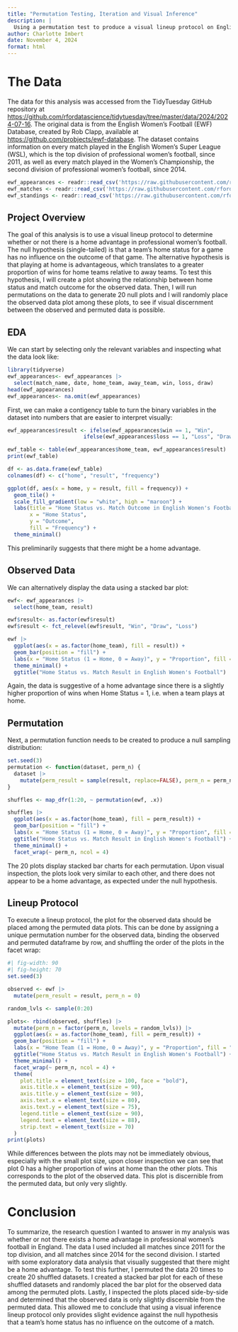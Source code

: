 ```yaml
---
title: "Permutation Testing, Iteration and Visual Inference"
description: |
  Using a permutation test to produce a visual lineup protocol on English Women's Football data
author: Charlotte Imbert
date: November 4, 2024
format: html
---
```


# The Data

The data for this analysis was accessed from the TidyTuesday GitHub repository at <https://github.com/rfordatascience/tidytuesday/tree/master/data/2024/2024-07-16>. The original data is from the English Women's Football (EWF) Database, created by Rob Clapp, available at <https://github.com/probjects/ewf-database>. The dataset contains information on every match played in the English Women's Super League (WSL), which is the top division of professional women's football, since 2011, as well as every match played in the Women's Championship, the second division of professional women's football, since 2014.

```r
ewf_appearances <- readr::read_csv('https://raw.githubusercontent.com/rfordatascience/tidytuesday/master/data/2024/2024-07-16/ewf_appearances.csv')
ewf_matches <- readr::read_csv('https://raw.githubusercontent.com/rfordatascience/tidytuesday/master/data/2024/2024-07-16/ewf_matches.csv')
ewf_standings <- readr::read_csv('https://raw.githubusercontent.com/rfordatascience/tidytuesday/master/data/2024/2024-07-16/ewf_standings.csv')
```

## Project Overview

The goal of this analysis is to use a visual lineup protocol to determine whether or not there is a home advantage in professional women's football. The null hypothesis (single-tailed) is that a team's home status for a game has no influence on the outcome of that game. The alternative hypothesis is that playing at home is advantageous, which translates to a greater proportion of wins for home teams relative to away teams. To test this hypothesis, I will create a plot showing the relationship between home status and match outcome for the observed data. Then, I will run permutations on the data to generate 20 null plots and I will randomly place the observed data plot among these plots, to see if visual discernment between the observed and permuted data is possible.

## EDA

We can start by selecting only the relevant variables and inspecting what the data look like:

```r
library(tidyverse)
ewf_appearances<- ewf_appearances |>
  select(match_name, date, home_team, away_team, win, loss, draw)
head(ewf_appearances)
ewf_appearances<- na.omit(ewf_appearances)
```

First, we can make a contigency table to turn the binary variables in the dataset into numbers that are easier to interpret visually:

```r
ewf_appearances$result <- ifelse(ewf_appearances$win == 1, "Win",
                        ifelse(ewf_appearances$loss == 1, "Loss", "Draw"))

ewf_table <- table(ewf_appearances$home_team, ewf_appearances$result)
print(ewf_table)
```

```r
df <- as.data.frame(ewf_table)
colnames(df) <- c("home", "result", "frequency")

ggplot(df, aes(x = home, y = result, fill = frequency)) +
  geom_tile() +
  scale_fill_gradient(low = "white", high = "maroon") +
  labs(title = "Home Status vs. Match Outcome in English Women's Football",
       x = "Home Status",
       y = "Outcome",
       fill = "Frequency") +
  theme_minimal()
```

This preliminarily suggests that there might be a home advantage.

## Observed Data

We can alternatively display the data using a stacked bar plot:

```r
ewf<- ewf_appearances |>
  select(home_team, result)

ewf$result<- as.factor(ewf$result)
ewf$result <- fct_relevel(ewf$result, "Win", "Draw", "Loss")

ewf |>
  ggplot(aes(x = as.factor(home_team), fill = result)) +
  geom_bar(position = "fill") +
  labs(x = "Home Status (1 = Home, 0 = Away)", y = "Proportion", fill = "Outcome") +
  theme_minimal() +
  ggtitle("Home Status vs. Match Result in English Women's Football")
```

Again, the data is suggestive of a home advantage since there is a slightly higher proportion of wins when Home Status = 1, i.e. when a team plays at home.

## Permutation

Next, a permutation function needs to be created to produce a null sampling distribution:

```r
set.seed(3)
permutation <- function(dataset, perm_n) {
  dataset |>
    mutate(perm_result = sample(result, replace=FALSE), perm_n = perm_n)
}

shuffles <- map_dfr(1:20, ~ permutation(ewf, .x))
```

```r
shuffles |>
  ggplot(aes(x = as.factor(home_team), fill = perm_result)) +
  geom_bar(position = "fill") +
  labs(x = "Home Status (1 = Home, 0 = Away)", y = "Proportion", fill = "Result") +
  ggtitle("Home Status vs. Match Result in English Women's Football") +
  theme_minimal() +
  facet_wrap(~ perm_n, ncol = 4)
```

The 20 plots display stacked bar charts for each permutation. Upon visual inspection, the plots look very similar to each other, and there does not appear to be a home advantage, as expected under the null hypothesis.

## Lineup Protocol

To execute a lineup protocol, the plot for the observed data should be placed among the permuted data plots. This can be done by assigning a unique permutation number for the observed data, binding the observed and permuted dataframe by row, and shuffling the order of the plots in the facet wrap:

```r
#| fig-width: 90
#| fig-height: 70
set.seed(3)

observed <- ewf |>
  mutate(perm_result = result, perm_n = 0)

random_lvls <- sample(0:20)

plots<- rbind(observed, shuffles) |>
  mutate(perm_n = factor(perm_n, levels = random_lvls)) |>
  ggplot(aes(x = as.factor(home_team), fill = perm_result)) +
  geom_bar(position = "fill") +
  labs(x = "Home Team (1 = Home, 0 = Away)", y = "Proportion", fill = "Result") +
  ggtitle("Home Status vs. Match Result in English Women's Football") +
  theme_minimal() +
  facet_wrap(~ perm_n, ncol = 4) +
  theme(
    plot.title = element_text(size = 100, face = "bold"),         
    axis.title.x = element_text(size = 90),                      
    axis.title.y = element_text(size = 90),                     
    axis.text.x = element_text(size = 80),                       
    axis.text.y = element_text(size = 75),                       
    legend.title = element_text(size = 90),                      
    legend.text = element_text(size = 88),                       
    strip.text = element_text(size = 70)                         
  )
print(plots)
```

While differences between the plots may not be immediately obvious, especially with the small plot size, upon closer inspection we can see that plot 0 has a higher proportion of wins at home than the other plots. This corresponds to the plot of the observed data. This plot is discernible from the permuted data, but only very slightly.

# Conclusion

To summarize, the research question I wanted to answer in my analysis was whether or not there exists a home advantage in professional women's football in England. The data I used included all matches since 2011 for the top division, and all matches since 2014 for the second division. I started with some exploratory data analysis that visually suggested that there might be a home advantage. To test this further, I permuted the data 20 times to create 20 shuffled datasets. I created a stacked bar plot for each of these shuffled datasets and randomly placed the bar plot for the observed data among the permuted plots. Lastly, I inspected the plots placed side-by-side and determined that the observed data is only slightly discernible from the permuted data. This allowed me to conclude that using a visual inference lineup protocol only provides slight evidence against the null hypothesis that a team's home status has no influence on the outcome of a match.
